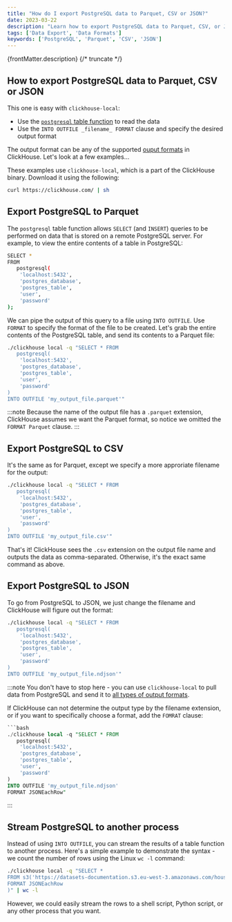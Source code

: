 ```yaml
---
title: "How do I export PostgreSQL data to Parquet, CSV or JSON?"
date: 2023-03-22
description: "Learn how to export PostgreSQL data to Parquet, CSV, or JSON formats using `clickhouse-local` with various examples."
tags: ['Data Export', 'Data Formats']
keywords: ['PostgreSQL', 'Parquet', 'CSV', 'JSON']
---
```


{frontMatter.description}
{/* truncate */}

## How to export PostgreSQL data to Parquet, CSV or JSON

This one is easy with `clickhouse-local`:

- Use the [`postgresql` table function](https://clickhouse.com/docs/sql-reference/table-functions/postgresql) to read the data
- Use the `INTO OUTFILE _filename_ FORMAT` clause and specify the desired output format

The output format can be any of the supported [ouput formats](https://clickhouse.com/docs/en/interfaces/formats) in ClickHouse. Let's look at a few examples...

These examples use `clickhouse-local`, which is a part of the ClickHouse binary. Download it using the following:

```bash
curl https://clickhouse.com/ | sh
```

## Export PostgreSQL to Parquet

The `postgresql` table function allows `SELECT` (and `INSERT`) queries to be performed on data that is stored on a remote PostgreSQL server. For example, to view the entire contents of a table in PostgreSQL:

```bash
SELECT *
FROM
   postgresql(
    'localhost:5432',
    'postgres_database',
    'postgres_table',
    'user',
    'password'
);
```

We can pipe the output of this query to a file using `INTO OUTFILE`. Use `FORMAT` to specify the format of the file to be created. Let's grab the entire contents of the PostgreSQL table, and send its contents to a Parquet file:

```bash
./clickhouse local -q "SELECT * FROM
   postgresql(
    'localhost:5432',
    'postgres_database',
    'postgres_table',
    'user',
    'password'
)
INTO OUTFILE 'my_output_file.parquet'"
```

:::note
Because the name of the output file has a `.parquet` extension, ClickHouse assumes we want the Parquet format, so notice we omitted the `FORMAT Parquet` clause.
:::

## Export PostgreSQL to CSV

It's the same as for Parquet, except we specify a more approriate filename for the output:

```bash
./clickhouse local -q "SELECT * FROM
   postgresql(
    'localhost:5432',
    'postgres_database',
    'postgres_table',
    'user',
    'password'
)
INTO OUTFILE 'my_output_file.csv'"
```

That's it! ClickHouse sees the `.csv` extension on the output file name and outputs the data as comma-separated. Otherwise, it's the exact same command as above.

## Export PostgreSQL to JSON

To go from PostgreSQL to JSON, we just change the filename and ClickHouse will figure out the format:

```bash
./clickhouse local -q "SELECT * FROM
   postgresql(
    'localhost:5432',
    'postgres_database',
    'postgres_table',
    'user',
    'password'
)
INTO OUTFILE 'my_output_file.ndjson'"
```

:::note
You don't have to stop here - you can use `clickhouse-local` to pull data from PostgreSQL and send it to [all types of output formats](https://clickhouse.com/docs/en/sql-reference/formats/).

If ClickHouse can not determine the output type by the filename extension, or if you want to specifically choose a format, add the `FOMRAT` clause:

```sql
```bash
./clickhouse local -q "SELECT * FROM
   postgresql(
    'localhost:5432',
    'postgres_database',
    'postgres_table',
    'user',
    'password'
)
INTO OUTFILE 'my_output_file.ndjson'
FORMAT JSONEachRow"
```
:::

## Stream PostgreSQL to another process

Instead of using `INTO OUTFILE`, you can stream the results of a table function to another process. Here's a simple example to demonstrate the syntax - we count the number of rows using the Linux `wc -l` command:

```bash
./clickhouse local -q "SELECT *
FROM s3('https://datasets-documentation.s3.eu-west-3.amazonaws.com/house_parquet/house_0.parquet'
FORMAT JSONEachRow
)" | wc -l
```

However, we could easily stream the rows to a shell script, Python script, or any other process that you want.